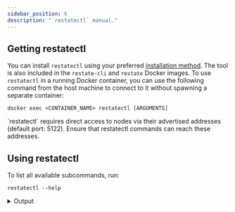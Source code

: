 ```yaml
---
sidebar_position: 6
description: "`restatectl` manual."
---
```


## Getting restatectl

You can install `restatectl` using your preferred [installation method](/develop/local_dev).
The tool is also included in the `restate-cli` and `restate` Docker images.
To use `restatectl` in a running Docker container, you can use the following command from the host machine to connect to it without spawning a separate container:

```shell
docker exec <CONTAINER_NAME> restatectl [ARGUMENTS]
```

<Admonition type="note" title="Notice">
`restatectl` requires direct access to nodes via their advertised addresses (default port: 5122). Ensure that restatectl commands can reach these addresses.
</Admonition>

## Using restatectl

To list all available subcommands, run:
```shell
restatectl --help
```
<details className="grey-details">
    <summary>Output</summary>
```
Restate Cluster Administration Tool

A command-line tool for managing Restate clusters. Designed to be be used by administrators, restatectl can be used to inspect cluster health and perform low-level maintenance operations on live nodes. It requires access to restate's node-to-node communication addresses (default on
port 5122)

https://docs.restate.dev

Usage: restatectl [OPTIONS] <COMMAND>

Commands:
  provision          Provision a new cluster
  status             Print cluster status overview (shortcut to `cluster status`)
  nodes              Cluster node status
  partitions         Manage partition table
  logs               Log operations
  snapshots          Partition processor snapshots
  config             Cluster configuration operations
  metadata           Metadata store operations
  replicated-loglet  [low-level] Commands that operate on replicated loglets
  help               Print this message or the help of the given subcommand(s)

Options:
  -s, --address <ADDRESS>
          Specify server address to connect to.

          It needs access to the node-to-node address (aka. node advertised address) Can also accept a comma-separated list or by repeating `--address=<host>`.

          [env: RESTATECTL_ADDRESS=]
          [default: http://localhost:5122/]
          [aliases: server]

      --sync-metadata
          Use this option to avoid receiving stale metadata information from the nodes by reading it from the metadata store

  -v, --verbose...
          Increase logging verbosity

  -q, --quiet...


      --table-style <TABLE_STYLE>
          Which table output style to use

          [default: compact]

          Possible values:
          - compact: No borders, condensed layout
          - borders: UTF8 borders, good for multiline text

      --time-format <TIME_FORMAT>
          [default: human]

          Possible values:
          - human:   Human friendly timestamps and durations
          - iso8601: RFC-3339/ISO-8601 formatted (1996-12-19T16:39:57-08:00)
          - rfc2822: RFC-2822 formatted (Tue, 1 Jul 2003 10:52:37 +0200)

  -y, --yes
          Auto answer "yes" to confirmation prompts

      --connect-timeout <CONNECT_TIMEOUT>
          Connection timeout for network calls, in milliseconds

          [default: 5000]

      --request-timeout <REQUEST_TIMEOUT>
          Overall request timeout for network calls, in milliseconds

          [default: 13000]

  -h, --help
          Print help (see a summary with '-h')

  -V, --version
          Print version
```
</details>

## Provision

Deploys a new Restate cluster. See [Restate Cluster Deployment](/deploy/server/cluster/deployment) for details.

## Status

Provides a comprehensive overview of the cluster's current state. Run:
```shell
restatectl status
```
The output consists of multiple sections detailing different cluster aspects.

### Nodes list

Also accessible via:
```shell
restatectl nodes list
```

Example output:
```
Node Configuration (v21)
 NODE  GEN  NAME    ADDRESS                 ROLES
 N1    6    node-1  http://127.0.0.1:5122/  admin | log-server | metadata-server | worker
 N2    4    node-2  http://127.0.0.1:6122/  admin | log-server | metadata-server | worker
 N3    6    node-3  http://127.0.0.1:7122/  log-server | metadata-server | worker
```

This lists all known nodes in the cluster and their assigned roles. However, it does not indicate node health.

### Logs status

Shows the effective logs per partition and the current log configuration (provider, replication, and node set). Also accessible via:

```shell
restatectl logs list
```

<details className="grey-details">
    <summary>Output</summary>
```
Log chain v8
└ Logs Provider: replicated
 ├ Log replication: {node: 2}
 └ Nodeset size: 0
 L-ID  FROM-LSN  KIND        LOGLET-ID  REPLICATION  SEQUENCER  NODESET
 0     61        Replicated  0_5        {node: 2}    N1:6       [N1, N2, N3]
 1     4         Replicated  1_4        {node: 2}    N1:6       [N1, N2, N3]
 2     4         Replicated  2_4        {node: 2}    N1:6       [N1, N2, N3]
 3     5         Replicated  3_5        {node: 2}    N1:6       [N1, N2, N3]
 4     4         Replicated  4_4        {node: 2}    N1:6       [N1, N2, N3]
 5     5         Replicated  5_5        {node: 2}    N1:6       [N1, N2, N3]
 6     6         Replicated  6_6        {node: 2}    N1:6       [N1, N2, N3]
 7     4         Replicated  7_4        {node: 2}    N1:6       [N1, N2, N3]
 8     4         Replicated  8_4        {node: 2}    N1:6       [N1, N2, N3]
```
</details>

### Partition status

Lists all partitions and their current state. Also accessible via:
```shell
restatectl partitions list
```

This section also highlights nodes that are detected as dead.

<details className="grey-details">
    <summary>Output</summary>
```
Alive partition processors (nodes config v21, partition table v21)
 P-ID  NODE  MODE      STATUS  LEADER  EPOCH  SEQUENCER  APPLIED-LSN  PERSISTED-LSN  SKIPPED-RECORDS  ARCHIVED-LSN  LAST-UPDATE
 0     N1:6  Leader    Active  N1:6    e5     N1:6       61           -              0                -             1 second and 170 ms ago
 0     N2:4  Follower  Active  N1:6    e5                61           -              0                -             1 second and 64 ms ago
 1     N1:6  Leader    Active  N1:6    e4     N1:6       4            -              0                -             801 ms ago
 1     N2:4  Follower  Active  N1:6    e4                4            -              0                -             779 ms ago
 2     N1:6  Leader    Active  N1:6    e4     N1:6       4            -              0                -             600 ms ago
 2     N2:4  Follower  Active  N1:6    e4                4            -              0                -             1 second and 108 ms ago
 3     N1:6  Leader    Active  N1:6    e5     N1:6       5            -              0                -             1 second and 369 ms ago
 3     N2:4  Follower  Active  N1:6    e5                5            -              0                -             1 second and 306 ms ago
 4     N1:6  Leader    Active  N1:6    e4     N1:6       4            -              0                -             651 ms ago
 4     N2:4  Follower  Active  N1:6    e4                4            -              0                -             1 second and 169 ms ago
 5     N1:6  Leader    Active  N1:6    e5     N1:6       5            -              0                -             567 ms ago
 5     N2:4  Follower  Active  N1:6    e5                5            -              0                -             1 second and 382 ms ago
 6     N1:6  Leader    Active  N1:6    e6     N1:6       6            -              0                -             804 ms ago
 6     N2:4  Follower  Active  N1:6    e6                6            -              0                -             1 second and 145 ms ago
 7     N1:6  Leader    Active  N1:6    e4     N1:6       4            -              0                -             1 second and 79 ms ago
 7     N2:4  Follower  Active  N1:6    e4                4            -              0                -             974 ms ago
 8     N1:6  Leader    Active  N1:6    e4     N1:6       4            -              0                -             1 second and 71 ms ago
 8     N2:4  Follower  Active  N1:6    e4                4            -              0                -             717 ms ago


☠️ Dead nodes
 NODE  LAST-SEEN
 N3    11 minutes, 40 seconds and 995 ms ago
 ```
</details>

## Replicated Loglet

Manage the replicated loglet using `restatectl replicated-loglet`. See [Restate Architecture](/references/architecture#distributed-log-aka-bifrost) for general background on Restate's distributed log.

When you use the replicated loglet, which is required for distributed operation, the Restate control plane selects nodes on which to replicate the log according to the specified log replication. Each `log-server` node in the cluster has a storage state which determines how the control plane may use this node. The `set-storage-state` tool allows you to manually override this state as operational needs dictate.

New log servers come up in the `provisioning` state and will automatically transition to `read-write`. The `read-write` state means that the node is considered both healthy to read from and accept writes, that is it may be selected as a node set member for new loglet segments.

### list-servers

You can view the current storage state of log servers in your cluster using the `list-servers` sub-command.

```shell
restatectl replicated-loglet list-servers
```

<details className="grey-details">
    <summary>Output</summary>
```
Node configuration v12
Log chain v3
 NODE  GEN   STORAGE-STATE  HISTORICAL LOGLETS  ACTIVE LOGLETS
 N1    N1:3  read-write     4                   2
 N2    N2:2  read-write     4                   2
 N3    N3:2  read-write     4                   2
```
</details>

Other valid storage include `data-loss`, `read-only`, and `disabled`. Nodes may transition to `data-loss` if they detect that some previously written data is not available. This does not necessarily imply corruption, only that such nodes may not participate in some quorum checks. Such nodes may transition back to `read-write` if they can be repaired.

The `read-only` and `disabled` states are of particular interest to operators. Log servers in `read-only` storage state may continue to serve both reads and writes, but will no longer be selected as participants in new segments' node sets. The control plane will reconfigure existing logs to move away from such nodes.

### set-storage-state

<Admonition type="caution" title="Danger of data loss">
    `set-storage-state` is a low-level command that allows you to directly set log servers' storage-state. Changing this can lead to cluster unavailability or data loss.
</Admonition>

Use the `set-storage-state` sub-command to manually set the state, for example to drain log servers. Consider the following example:

```shell
restatectl replicated-loglet set-storage-state --node-id 1 --storage-state read-only
```

<details className="grey-details">
    <summary>Output</summary>
```
Node N1 storage-state updated from read-write to read-only
```
</details>

The cluster controller reconfigures the log node set to exclude `N1`. Depending on the configured log replication level, you may see a warning about compromised availability or, if insufficient log servers are available to achieve the minimum required replication, the log will stop accepting writes altogether. You have to take care as `restatectl` does not currently check whether the cluster will be able to generate new node sets with the remaining log servers.

The `disabled` storage state tells Restate that a log server must not be considered for reads or writes - effectively it is no longer a part of the replicated log. It is only safe to transition a `read-only` server to the `disabled` state once the node has been removed from all node sets and any log chain segments that reference it have been trimmed.

<Admonition type="tip" title="Log details">
    You can examine logs using `restatectl logs describe`.
</Admonition>
